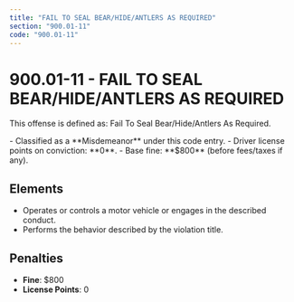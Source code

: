 ```yaml
---
title: "FAIL TO SEAL BEAR/HIDE/ANTLERS AS REQUIRED"
section: "900.01-11"
code: "900.01-11"
---
```





# 900.01-11 - FAIL TO SEAL BEAR/HIDE/ANTLERS AS REQUIRED

This offense is defined as: Fail To Seal Bear/Hide/Antlers As Required.

<Aside type="caution" title="Charge Type: Misdemeanor">
- Classified as a **Misdemeanor** under this code entry.
- Driver license points on conviction: **0**.
- Base fine: **$800** (before fees/taxes if any).
</Aside>

## Elements
- Operates or controls a motor vehicle or engages in the described conduct.
- Performs the behavior described by the violation title.

## Penalties
- **Fine**: $800
- **License Points**: 0
